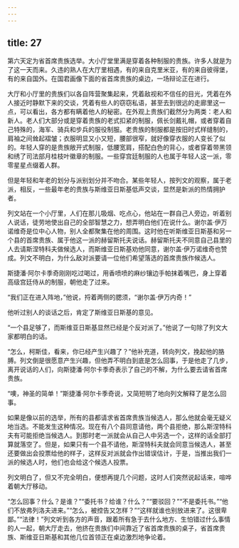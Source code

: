 ```yaml
---
---
---
```

title: 27
---




第六天定为省首席贵族选举。大小厅堂里满是穿着各种制服的贵族。许多人就是为了这一天而来。久违的熟人在大厅里相遇，有的来自克里米亚，有的来自彼得堡，有的来自国外。在国君画像下面的省首席贵族的桌边，一场辩论正在进行。

大厅和小厅里的贵族们以各自阵营聚集起来，凭着敌视和不信任的目光，凭着在外人接近时静默下来的交谈，凭着有些人的窃窃私语，甚至去到很远的走廊里这一点，可以看出，各方都有瞒着他人的秘密。在外观上贵族们截然分为两类：老人和新人。老人们大部分或是穿着贵族的老式扣紧的制服，佩长剑戴礼帽，或者穿着自己特殊的，海军、骑兵和步兵的服役制服。老贵族的制服都是按旧时式样缝制的，肩袖之间耸起褶皱；衣服明显又小又短，腰部很窄，就好像穿衣服的人变长了似的。年轻人穿的是贵族敞开式制服，低腰宽肩，搭配白色的背心，或者穿着带黑领和绣了司法部月桂枝叶徽章的制服。一些穿宫廷制服的人也属于年轻人这一派，零零星星点缀着人群。

但是年轻和年老的划分与派别划分并不吻合。某些年轻人，按列文的观察，属于老派，相反，一些最年老的贵族与斯维亚日斯基低声交谈，显然是新派的热情拥护者。

列文站在一个小厅里，人们在那儿吸烟、吃点心，他站在一群自己人旁边，听着别人说话，徒劳地使出自己的全部智慧之力，想弄明白他们在说什么。谢尔盖·伊万诺维奇是位中心人物，别人全都聚集在他的周围。这时他在听斯维亚日斯基和另一个县的首席贵族、属于他这一派的赫留斯托夫说话。赫留斯托夫不同意自己县里的人去请斯涅特科夫做候选人，而斯维亚日斯基劝他同意，谢尔盖·伊万诺维奇也赞成。列文不明白，为什么敌对派要请一位他们希望落选的首席贵族作候选人。

斯捷潘·阿尔卡季奇刚刚吃过喝过，用香喷喷的麻纱镶边手帕抹着嘴巴，身上穿着高级宫廷侍从的制服，朝他走了过来。

“我们正在进入阵地，”他说，捋着两侧的腮须，“谢尔盖·伊万内奇！”

他听过别人的谈话之后，肯定了斯维亚日斯基的意见。

“一个县足够了，而斯维亚日斯基显然已经是个反对派了。”他说了一句除了列文大家都明白的话。

“怎么，柯斯佳，看来，你已经产生兴趣了？”他补充道，转向列文，挽起他的胳膊。列文倒是很愿意产生兴趣，但他弄不明白到底是怎么回事，于是他走了几步，离开说话的人们，向斯捷潘·阿尔卡季奇表示了自己的不解，为什么要去请省首席贵族。

“噢，神圣的简单！”斯捷潘·阿尔卡季奇说，又简短明了地向列文解释了是怎么回事。

如果是像以前的选举，所有的县都请求省首席贵族当候选人，那么他就会毫无疑义地当选。不能发生这种情况。现在有八个县同意请他，两个县拒绝，那么斯涅特科夫有可能拒绝当候选人。到那时老一派就会从自己人中另选一个，这样的话全部打算就落空了。但是，如果只有一个县不请他，斯涅特科夫就会同意当候选人，甚至还要做出会投票给他的样子，这样反对派就会作出错误估计，于是，当推出我们一派的候选人时，他们也会给这个候选人投票。

列文明白了，但又不完全明白，便想再提几个问题，这时人们突然说起话来，喧哗着朝大厅移动。

“怎么回事？什么？是谁？”“委托书？给谁？什么？”“要驳回？”“不是委托书。”“他们不放弗列洛夫进来。”“怎么，被控告又怎样？”“这样就谁也别放进来了。这很卑鄙。”“法律！”列文听到各方的声音，跟着所有急于去什么地方、生怕错过什么事情的人一起，朝大厅走去，他挤在贵族们中间靠近了省首席贵族的桌子，省首席贵族、斯维亚日斯基和其他几位首领正在桌边激烈地争论着。